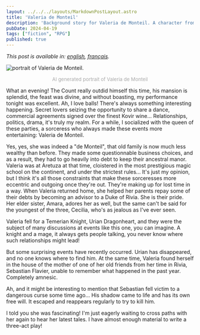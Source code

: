 ```yaml
---
layout: ../../../layouts/MarkdownPostLayout.astro
title: 'Valeria de Monteil'
description: 'Background story for Valeria de Monteil. A character from the Witcher Role playing game I am running.'
pubDate: 2024-04-19
tags: ["fiction", "RPG"]
published: true
---
```


*This post is available in: [english](/posts/ValeriaDeMonteil/), [français](/posts/ValeriaDeMonteil/fr/).*

<Image 
    src={kal} 
    class="img-50 img-mobile"
    alt="portrait of Valeria de Monteil."
/>

<p style="
    text-align: center;
    font-size: small;
    color: darkgray;
">AI generated portrait of Valeria de Monteil</p>

  
What an evening! The Count really outdid himself this time, his mansion is splendid, the feast was divine, and without boasting, my performance tonight was excellent. Ah, I love balls! There's always something interesting happening. Secret lovers seizing the opportunity to share a dance, commercial agreements signed over the finest Kovir wine... Relationships, politics, drama, it's truly my realm. For a while, I socialized with the queen of these parties, a sorceress who always made these events more entertaining: Valeria de Monteil.

Yes, yes, she was indeed a "de Monteil", that old family is now much less wealthy than before. They made some questionnable business choices, and as a result, they had to go heavily into debt to keep their ancestral manor. Valeria was at Aretuza at that time, cloistered in the most prestigious magic school on the continent, and under the strictest rules... It's just my opinion, but I think it's all those constraints that make these sorceresses more eccentric and outgoing once they're out. They're making up for lost time in a way. When Valeria returned home, she helped her parents repay some of their debts by becoming an advisor to a Duke of Rivia. She is their pride. Her elder sister, Amara, adores her as well, but the same can't be said for the youngest of the three, Cecilia, who's as jealous as I've ever seen.

Valeria fell for a Temerian Knight, Urian Dragonheart, and they were the subject of many discussions at events like this one, you can imagine. A knight and a mage, it always gets people talking, you never know where such relationships might lead!

But some surprising events have recently occurred. Urian has disappeared, and no one knows where to find him. At the same time, Valeria found herself in the house of the mother of one of her old friends from her time in Rivia, Sebastian Flavier, unable to remember what happened in the past year. Completely amnesic.

Ah, and it might be interesting to mention that Sebastian fell victim to a dangerous curse some time ago... His shadow came to life and has its own free will. It escaped and reappears regularly to try to kill him.

I told you she was fascinating! I'm just eagerly waiting to cross paths with her again to hear her latest tales. I have almost enough material to write a three-act play!